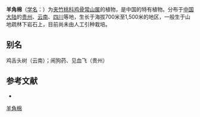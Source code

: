 {{Speciesbox
| name = 羊角棉
| status = 
| status_system = 
| image = 
| genus = Alstonia
| species = mairei
| authority = Levl.
}}

'''羊角棉'''（[[学名|学名]]：{{lang|la|''Alstonia mairei''}}）为[[夹竹桃科|夹竹桃科]][[鸡骨常山属|鸡骨常山属]]的植物，是中国的特有植物。分布于[[中国大陆|中国大陆]]的[[贵州|贵州]]、[[云南|云南]]、[[四川|四川]]等地，生长于海拔700米至1,500米的地区，一般生于山地疏林下岩石上，目前尚未由人工引种栽培。

== 别名 ==
鸡舌头树（云南）；闹狗药、见血飞（贵州）

== 参考文献 ==
<div class="references-small">
* {{cite web| url =http://www.bioinfo.cn/db05/KmzwSpecies.php?action=view&id=678| title =羊角棉| work =《中国高等植物数据库全库》| publisher =中国科学院微生物研究所| author =昆明植物研究所| accessdate =2009-02-21| deadurl =yes| archiveurl =https://web.archive.org/web/20160305075342/http://www.bioinfo.cn/db05/KmzwSpecies.php?action=view&id=678| archivedate =2016-03-05}}
</div>
{{Taxonbar|from=Q15225128}}

[[Category:鸡骨常山属|羊角棉]]


{{植物小作品}}